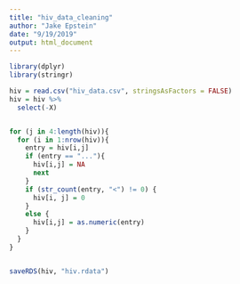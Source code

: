 ```yaml
---
title: "hiv_data_cleaning"
author: "Jake Epstein"
date: "9/19/2019"
output: html_document
---
```


```r
library(dplyr)
library(stringr)

hiv = read.csv("hiv_data.csv", stringsAsFactors = FALSE)
hiv = hiv %>%
  select(-X)


for (j in 4:length(hiv)){
  for (i in 1:nrow(hiv)){
    entry = hiv[i,j]
    if (entry == "..."){
      hiv[i,j] = NA
      next
    }
    if (str_count(entry, "<") != 0) {
      hiv[i, j] = 0
    }
    else {
      hiv[i,j] = as.numeric(entry)
    }
  }
}


saveRDS(hiv, "hiv.rdata")

```